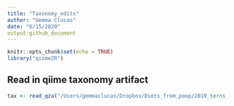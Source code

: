 ```yaml
---
title: "Taxonomy_edits"
author: "Gemma Clucas"
date: "6/15/2020"
output:github_document
---
```


```r
knitr::opts_chunk$set(echo = TRUE)
library("qiime2R")
```

## Read in qiime taxonomy artifact

```r
tax <- read_qza("/Users/gemmaclucas/Dropbox/Diets_from_poop/2019_terns_puffins_fecal_data_analysis/MiFish/final_taxonomy_superblast/superblast_taxonomy.qza")
```

